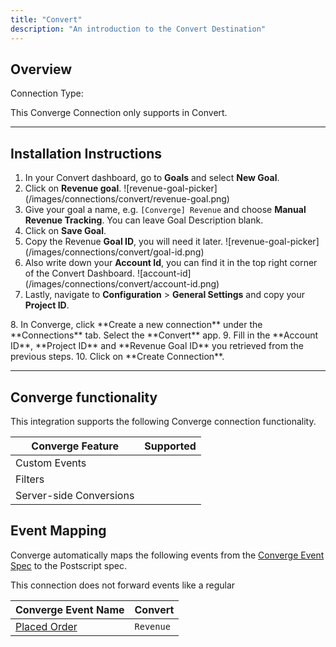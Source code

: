 ```yaml
---
title: "Convert"
description: "An introduction to the Convert Destination"
---
```



## Overview

Connection Type: <IconText text="Server-side" name="server" iconType="duotone" iconLocation="after"/>

<Note> This Converge Connection only supports <OutboundLink linkText="Revenue Goals" linkTarget="https://support.convert.com/hc/en-us/articles/204495499-add-revenue-tracking-to-your-site"/> in Convert.</Note>

---

## Installation Instructions

<Steps>
<Step icon="bullseye" title="1. Create a new revenue goal">

1. In your Convert dashboard, go to **Goals**  and select **New Goal**.
2. Click on **Revenue goal**.
    <Frame> ![revenue-goal-picker](/images/connections/convert/revenue-goal.png) </Frame>
3. Give your goal a name, e.g. `[Converge] Revenue` and choose **Manual Revenue Tracking**. You can leave Goal Description blank.
4. Click on **Save Goal**.
5. Copy the Revenue **Goal ID**, you will need it later.
    <Frame> ![revenue-goal-picker](/images/connections/convert/goal-id.png) </Frame>
6. Also write down your **Account Id**, you can find it in the top right corner of the Convert Dashboard.
    <Frame> ![account-id](/images/connections/convert/account-id.png) </Frame>
7. Lastly, navigate to **Configuration** > **General Settings** and copy your **Project ID**.
</Step>

<Step icon="list" title="2. Create the Converge Connection">
8. In Converge, click **Create a new connection** under the **Connections** tab. Select the **Convert** app.
9. Fill in the **Account ID**, **Project ID** and **Revenue Goal ID** you retrieved from the previous steps.
10. Click on **Create Connection**.

</Step>

</Steps>

---

## Converge functionality

This integration supports the following Converge connection functionality.

| Converge Feature        |       Supported       |
| ----------------------- | :-------------------: |
| Custom Events           | <Icon name="xmark" /> |
| Filters                 | <Icon name="xmark" /> |
| Server-side Conversions | <Icon name="xmark" /> |


## Event Mapping

Converge automatically maps the following events from the [Converge Event Spec](/sources/converge-spec) to the Postscript spec.

<Note> This connection does not forward events like a regular </Note>

| Converge Event Name                                 | Convert   |
| --------------------------------------------------- | --------- |
| [Placed Order](/sources/converge-spec#placed-order) | `Revenue` |
